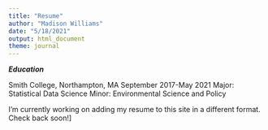 ```yaml
---
title: "Resume"
author: "Madison Williams"
date: "5/18/2021"
output: html_document
theme: journal
---
```



***Education***

Smith College, Northampton, MA 
September 2017-May 2021 
Major: Statistical Data Science
Minor: Environmental Science and Policy

I'm currently working on adding my resume to this site in a different format. Check back soon!]
